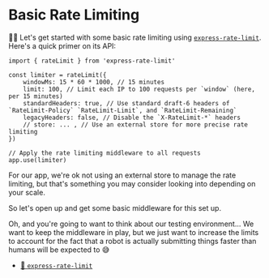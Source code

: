 # Basic Rate Limiting

👨‍💼 Let's get started with some basic rate limiting using
[`express-rate-limit`](https://npm.im/express-rate-limit). Here's a quick primer
on its API:

```tsx
import { rateLimit } from 'express-rate-limit'

const limiter = rateLimit({
	windowMs: 15 * 60 * 1000, // 15 minutes
	limit: 100, // Limit each IP to 100 requests per `window` (here, per 15 minutes)
	standardHeaders: true, // Use standard draft-6 headers of `RateLimit-Policy` `RateLimit-Limit`, and `RateLimit-Remaining`
	legacyHeaders: false, // Disable the `X-RateLimit-*` headers
	// store: ... , // Use an external store for more precise rate limiting
})

// Apply the rate limiting middleware to all requests
app.use(limiter)
```

For our app, we're ok not using an external store to manage the rate limiting,
but that's something you may consider looking into depending on your scale.

So let's open up <InlineFile file="server/index.ts" /> and get some basic
middleware for this set up.

Oh, and you're going to want to think about our testing environment... We want
to keep the middleware in play, but we just want to increase the limits to
account for the fact that a robot is actually submitting things faster than
humans will be expected to 😅

- [📜 `express-rate-limit`](https://www.npmjs.com/package/express-rate-limit)
